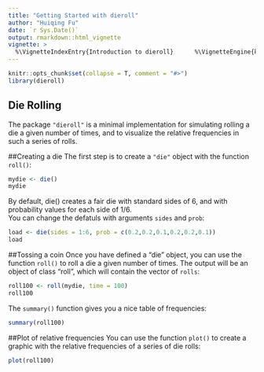 ```yaml
---
title: "Getting Started with dieroll"
author: "Huiqing Fu"
date: `r Sys.Date()`
output: rmarkdown::html_vignette
vignette: >
  %\VignetteIndexEntry{Introduction to dieroll}      %\VignetteEngine{knitr::rmarkdown}               %\VignetteEncoding{UTF-8}
---
```


```r
knitr::opts_chunk$set(collapse = T, comment = "#>")
library(dieroll)
```

## Die Rolling
The package `"dieroll"` is a minimal implementation for simulating rolling a die a given number of times, and to visualize the relative frequencies in such a series of rolls.

##Creating a die
The first step is to create a `"die"` object with the function `roll()`:    
```r
mydie <- die()
mydie
```
By default, die() creates a fair die with standard sides of 6, and with probability values for each side of 1/6.    
You can change the defatuls with arguments `sides` and `prob`:
```r
load <- die(sides = 1:6, prob = c(0.2,0.2,0.1,0.2,0.2,0.1))
load
```
##Tossing a coin
Once you have defined a "die" object, you can use the function `roll()` to roll a die a given number of times. The output will be an object of class "roll", which will contain the vector of `rolls`:
```r
roll100 <- roll(mydie, time = 100)
roll100
```
The `summary()` function gives you a nice table of frequencies:
```r
summary(roll100)
```
##Plot of relative frequencies
You can use the function `plot()` to create a graphic with the relative frequencies of a series of die rolls:
```r
plot(roll100)
```



